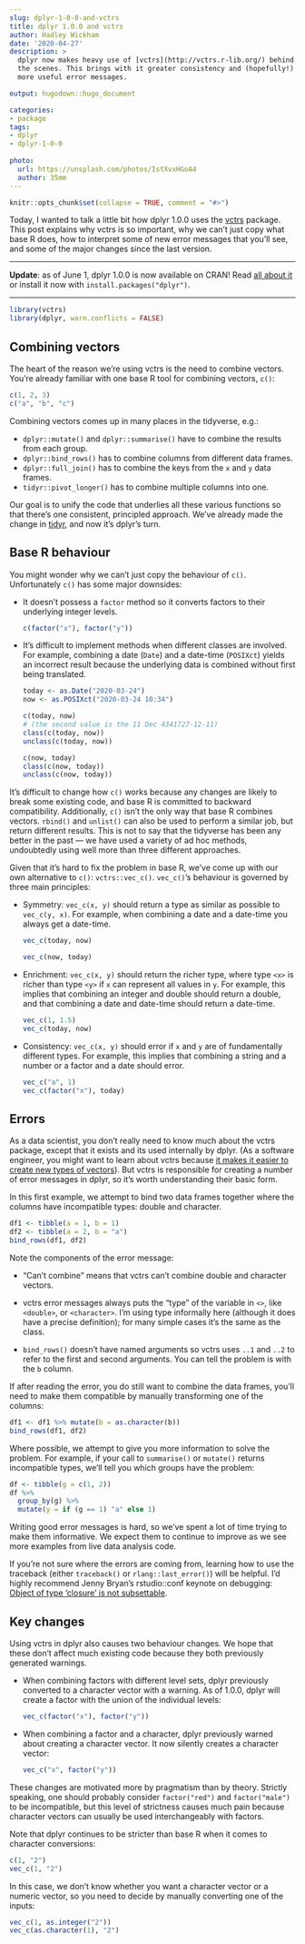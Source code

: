 ```yaml
---
slug: dplyr-1-0-0-and-vctrs
title: dplyr 1.0.0 and vctrs
author: Hadley Wickham
date: '2020-04-27'
description: >
  dplyr now makes heavy use of [vctrs](http://vctrs.r-lib.org/) behind
  the scenes. This brings with it greater consistency and (hopefully!)
  more useful error messages.

output: hugodown::hugo_document

categories:
- package
tags:
- dplyr
- dplyr-1-0-0
  
photo:
  url: https://unsplash.com/photos/IstXvxHGoA4
  author: 35mm
---
```


```r
knitr::opts_chunk$set(collapse = TRUE, comment = "#>")
```

Today, I wanted to talk a little bit how dplyr 1.0.0 uses the  [vctrs](http://vctrs.r-lib.org/) package. This post explains why vctrs is so important, why we can't just copy what base R does, how to interpret some of new error messages that you'll see, and some of the major changes since the last version.

---

**Update**: as of June 1, dplyr 1.0.0 is now available on CRAN! Read [all about  it](/blog/2020/06/dplyr-1-0-0/) or install it now with `install.packages("dplyr")`.

---

```r
library(vctrs)
library(dplyr, warn.conflicts = FALSE)
```

## Combining vectors

The heart of the reason we're using vctrs is the need to combine vectors. You're already familiar with one base R tool for combining vectors, `c()`:

```r
c(1, 2, 3)
c("a", "b", "c")
```

Combining vectors comes up in many places in the tidyverse, e.g.:

* `dplyr::mutate()` and `dplyr::summarise()` have to combine the results 
  from each group.
* `dplyr::bind_rows()` has to combine columns from different data frames.
* `dplyr::full_join()`  has to combine the keys from the `x` and `y` data
  frames.
* `tidyr::pivot_longer()` has to combine multiple columns into one.

Our goal is to unify the code that underlies all these various functions so that there's one consistent, principled approach. We've already made the change in [tidyr](https://www.tidyverse.org/blog/2019/09/tidyr-1-0-0/), and now it's dplyr's turn. 

## Base R behaviour

You might wonder why we can't just copy the behaviour of `c()`. Unfortunately `c()` has some major downsides:

*   It doesn't possess a `factor` method so it converts factors to their
    underlying integer levels. 
    
    ```r
    c(factor("x"), factor("y"))
    ```

*   It's difficult to implement methods when different classes are involved.
    For example, combining a date (`Date`) and a date-time (`POSIXct`) yields
    an incorrect result because the underlying data is combined without
    first being translated.

    ```r
    today <- as.Date("2020-03-24")
    now <- as.POSIXct("2020-03-24 10:34")
    
    c(today, now)
    # (the second value is the 11 Dec 4341727-12-11)
    class(c(today, now))
    unclass(c(today, now))
    
    c(now, today)
    class(c(now, today))
    unclass(c(now, today))
    ```

It's difficult to change how `c()` works because any changes are likely to break some existing code, and base R is committed to backward compatibility. Additionally, `c()` isn't the only way that base R combines vectors. `rbind()` and `unlist()` can also be used to perform a similar job, but return different results. This is not to say that the tidyverse has been any better in the past --- we have used a variety of ad hoc methods, undoubtedly using well more than three different approaches. 

Given that it's hard to fix the problem in base R, we've come up with our own alternative to `c()`: `vctrs::vec_c()`. `vec_c()`'s behaviour is governed by three main principles:

*   Symmetry: `vec_c(x, y)` should return a type as similar as possible to 
    `vec_c(y, x)`. For example, when combining a date and a date-time you
    always get a date-time.
    
    ```r
    vec_c(today, now)

    vec_c(now, today)
    ```
    
*   Enrichment: `vec_c(x, y)` should return the richer type, where type `<x>` 
    is richer than type `<y>` if `x` can represent all values in `y`. For 
    example, this implies that combining an integer and double should return a
    double, and that combining a date and date-time should return a date-time.
  
    ```r
    vec_c(1, 1.5)
    vec_c(today, now)
    ```
    
*   Consistency: `vec_c(x, y)` should error if `x` and `y` are of fundamentally 
    different types. For example, this implies that combining a string and a
    number or a factor and a date should error.

    ```r
    vec_c("a", 1)
    vec_c(factor("x"), today)
    ```

## Errors

As a data scientist, you don't really need to know much about the vctrs package, except that it exists and its used internally by dplyr. (As a software engineer, you might want to learn about vctrs because [it makes it easier to create new types of vectors](https://vctrs.r-lib.org/articles/s3-vector.html)). But vctrs is responsible for creating a number of error messages in dplyr, so it's worth understanding their basic form.

In this first example, we attempt to bind two data frames together where the columns have incompatible types: double and character.

```r
df1 <- tibble(a = 1, b = 1)
df2 <- tibble(a = 2, b = "a")
bind_rows(df1, df2)
```

Note the components of the error message:

* "Can't combine" means that vctrs can't combine double and character vectors. 
  
* vctrs error messages always puts the "type" of the variable in `<>`,
  like `<double>`, or `<character>`. I'm using type informally here 
  (although it does have a precise definition); for many simple cases it's 
  the same as the class.
  
* `bind_rows()` doesn't have named arguments so vctrs uses `..1` and 
  `..2` to refer to the first and second arguments. You can tell the
  problem is with the `b` column.
  
If after reading the error, you do still want to combine the data frames, you'll need to make them compatible by manually transforming one of the columns:

```r
df1 <- df1 %>% mutate(b = as.character(b))
bind_rows(df1, df2)
```

Where possible, we attempt to give you more information to solve the problem. For example, if your call to `summarise()` or `mutate()` returns incompatible types, we'll tell you which groups have the problem:

```r
df <- tibble(g = c(1, 2))
df %>% 
  group_by(g) %>% 
  mutate(y = if (g == 1) "a" else 1)
```

Writing good error messages is hard, so we've spent a lot of time trying to make them informative. We expect them to continue to improve as we see more examples from live data analysis code.

If you're not sure where the errors are coming from, learning how to use the traceback (either `traceback()` or `rlang::last_error()`) will be helpful. I'd highly recommend Jenny Bryan's rstudio::conf keynote on debugging: [Object of type 'closure' is not subsettable](https://resources.rstudio.com/rstudio-conf-2020/object-of-type-closure-is-not-subsettable-jenny-bryan).

## Key changes

Using vctrs in dplyr also causes two behaviour changes. We hope that these don't affect much existing code because they both previously generated warnings. 

*   When combining factors with different level sets, dplyr previously 
    converted to a character vector with a warning. As of 1.0.0, dplyr will
    create a factor with the union of the individual levels:
  
    ```r
    vec_c(factor("x"), factor("y"))
    ```
  
*   When combining a factor and a character, dplyr previously warned about
    creating a character vector. It now silently creates a character vector:

    ```r
    vec_c("x", factor("y"))
    ```

These changes are motivated more by pragmatism than by theory. Strictly speaking, one should probably consider `factor("red")` and `factor("male")` to be incompatible, but this level of strictness causes much pain because character vectors can usually be used interchangeably with factors.

Note that dplyr continues to be stricter than base R when it comes to character conversions: 

```r
c(1, "2")
vec_c(1, "2")
```

In this case, we don't know whether you want a character vector or a numeric vector, so you need to decide by manually converting one of the inputs:

```r
vec_c(1, as.integer("2"))
vec_c(as.character(1), "2")
```
